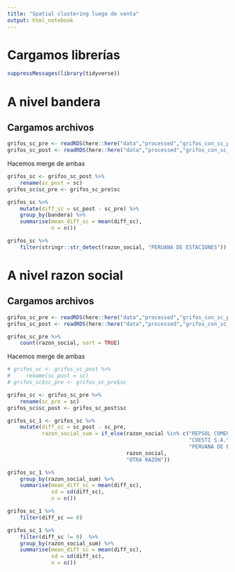 ```yaml
---
title: "Spatial clustering luego de venta"
output: html_notebook
---
```


# Cargamos librerías

```r
suppressMessages(library(tidyverse))
```

# A nivel bandera

## Cargamos archivos

```r
grifos_sc_pre <- readRDS(here::here("data","processed","grifos_con_sc_pre_venta.RDS"))
grifos_sc_post <- readRDS(here::here("data","processed","grifos_con_sc_post_venta.RDS"))
```

Hacemos merge de ambas
```r
grifos_sc <- grifos_sc_post %>%
    rename(sc_post = sc)
grifos_sc$sc_pre <- grifos_sc_pre$sc

grifos_sc %>% 
    mutate(diff_sc = sc_post - sc_pre) %>%
    group_by(bandera) %>%
    summarise(mean_diff_sc = mean(diff_sc),
              n = n())
```
```r
grifos_sc %>%
    filter(stringr::str_detect(razon_social, "PERUANA DE ESTACIONES"))
```

# A nivel razon social

## Cargamos archivos

```r
grifos_sc_pre <- readRDS(here::here("data","processed","grifos_con_sc_pre_venta_razon.RDS"))
grifos_sc_post <- readRDS(here::here("data","processed","grifos_con_sc_post_venta_razon.RDS"))

grifos_sc_pre %>%
    count(razon_social, sort = TRUE)
```

Hacemos merge de ambas
```r
# grifos_sc <- grifos_sc_post %>%
#     rename(sc_post = sc)
# grifos_sc$sc_pre <- grifos_sc_pre$sc

grifos_sc <- grifos_sc_pre %>%
    rename(sc_pre = sc)
grifos_sc$sc_post <- grifos_sc_post$sc

grifos_sc_1 <- grifos_sc %>% 
    mutate(diff_sc = sc_post - sc_pre,
           razon_social_sum = if_else(razon_social %in% c("REPSOL COMERCIAL S.A.C.", 
                                                          "COESTI S.A.", 
                                                          "PERUANA DE ESTACIONES DE SERVICIOS S.A.C."),
                                      razon_social,
                                      "OTRA RAZÓN"))

grifos_sc_1 %>% 
    group_by(razon_social_sum) %>%
    summarise(mean_diff_sc = mean(diff_sc),
              sd = sd(diff_sc),
              n = n())
```
```r
grifos_sc_1 %>%
    filter(diff_sc == 0)

grifos_sc_1 %>% 
    filter(diff_sc != 0)  %>%
    group_by(razon_social_sum) %>%
    summarise(mean_diff_sc = mean(diff_sc),
              sd = sd(diff_sc),
              n = n())
```